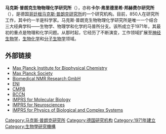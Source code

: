 {{expand|time=2013-10-14T09:13:21+00:00}}
{{unreferenced|time=2013-10-14T09:13:21+00:00}}
'''马克斯·普朗克生物物理化学研究所'''（{{lang-de|'''Max-Planck-Institut für biophysikalische Chemie'''}}），亦称'''卡尔·弗里德里希·邦赫费尔研究所'''（{{lang|de|'''Karl-Friedrich-Bonhoeffer-Institut'''}}），是德国[[哥廷根|哥廷根]][[马克斯·普朗克研究所|马克斯·普朗克研究所]]的一个研究机构。目前，850人在研究所工作，其中约一半是科学家。马克斯·普朗克生物物理化学研究所是唯一一个结合三大经典学科——生物学、物理学和化学的马普所分支。该所成立于1971年，其最初的重点是物理和化学问题。从那时起，它经历了不断演变，工作领域扩展至[[神经生物学|神经生物学]]，[[生物化学|生物化学]]和[[分子生物学|分子生物学]]领域。

==外部链接==
* [https://web.archive.org/web/20080430114308/http://www.mpibpc.gwdg.de/english/ Max Planck Institute for Biophysical Chemistry]
* [http://www.mpg.de/english/portal/index.html/ Max Planck Society] {{Wayback|url=http://www.mpg.de/english/portal/index.html/ |date=20110105031745 }}
* [http://www.biomednmr.mpg.de/ Biomedical NMR Research GmbH] {{Wayback|url=http://www.biomednmr.mpg.de/ |date=20141011203131 }}
* [http://www.eni.gwdg.de/ ENI] {{Wayback|url=http://www.eni.gwdg.de/ |date=20180821081948 }}
* [http://www.cmpb.uni-goettingen.de/ CMPB] {{Wayback|url=http://www.cmpb.uni-goettingen.de/ |date=20141016031416 }}
* [https://web.archive.org/web/20141013090744/http://www.bccn-goettingen.de/ BCCN]
* [http://www.gpmolbio.uni-goettingen.de/ IMPRS for Molecular Biology] {{Wayback|url=http://www.gpmolbio.uni-goettingen.de/ |date=20170613055443 }}
* [http://www.gpneuro.uni-goettingen.de/ IMPRS for Neurosciences] {{Wayback|url=http://www.gpneuro.uni-goettingen.de/ |date=20170602034809 }}
* [http://www.uni-goettingen.de/en/58718.html IMPRS for Physics of Biological and Complex Systems] {{Wayback|url=http://www.uni-goettingen.de/en/58718.html |date=20141015040848 }}

{{Authority control}}
[[Category:马克斯·普朗克研究所|Category:马克斯·普朗克研究所]]
[[Category:德国研究机构|Category:德国研究机构]]
[[Category:1971年建立|Category:1971年建立]]
[[Category:生物學研究機構|Category:生物學研究機構]]